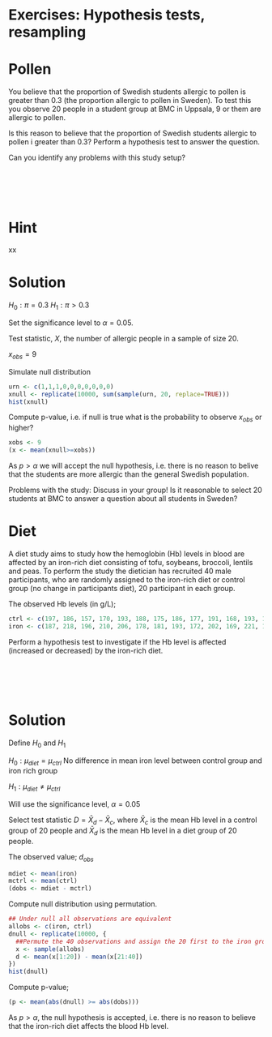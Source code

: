 # Exercises: Hypothesis tests, resampling {.unnumbered}

::: {#exr-pollentest} 
# Pollen 

You believe that the proportion of Swedish students allergic to pollen is greater than 0.3 (the proportion allergic to pollen in Sweden). To test this you observe 20 people in a student group at BMC in Uppsala, 9 or them are allergic to pollen.

Is this reason to believe that the proportion of Swedish students allergic to pollen i greater than 0.3? Perform a hypothesis test to answer the question.

Can you identify any problems with this study setup?

::: {.panel-tabset}
# ​

# Hint

xx

# Solution

$H_0: \pi=0.3$ $H_1: \pi>0.3$

Set the significance level to $\alpha=0.05$.

Test statistic, $X$, the number of allergic people in a sample of size 20.

$x_{obs} = 9$

Simulate null distribution

```r
urn <- c(1,1,1,0,0,0,0,0,0,0)
xnull <- replicate(10000, sum(sample(urn, 20, replace=TRUE)))
hist(xnull)
```

Compute p-value, i.e. if null is true what is the probability to observe $x_{obs}$ or higher?

```r
xobs <- 9
(x <- mean(xnull>=xobs))
```

As $p>\alpha$ we will accept the null hypothesis, i.e. there is no reason to belive that the students are more allergic than the general Swedish population.

Problems with the study: Discuss in your group! Is it reasonable to select 20 students at BMC to answer a question about all students in Sweden?
:::
:::

::: {#exr-diet}

# Diet

A diet study aims to study how the hemoglobin (Hb) levels in blood are affected by an iron-rich diet consisting of tofu, soybeans, broccoli, lentils and peas. To perform the study the dietician has recruited 40 male participants, who are randomly assigned to the iron-rich diet or control group (no change in participants diet), 20 participant in each group.

The observed Hb levels (in g/L);

```r
ctrl <- c(197, 186, 157, 170, 193, 188, 175, 186, 177, 191, 168, 193, 191, 189, 188, 192, 179, 186, 197, 203)
iron <- c(187, 218, 196, 210, 206, 178, 181, 193, 172, 202, 169, 221, 183, 222, 185, 174, 192, 192, 162, 211)
```

Perform a hypothesis test to investigate if the Hb level is affected (increased or decreased) by the iron-rich diet.

::: {.panel-tabset}
# ​

# Solution

Define $H_0$ and $H_1$

$H_0: \mu_{diet} = \mu_{ctrl}$ No difference in mean iron level between control group and iron rich group

$H_1: \mu_{diet} \neq \mu_{ctrl}$

Will use the significance level, $\alpha=0.05$

Select test statistic $D = \bar X_d - \bar X_c$, where $\bar X_c$ is the mean Hb level in a control group of 20 people and $\bar X_d$ is the mean Hb level in a diet group of 20 people.

The observed value; $d_{obs}$

```r
mdiet <- mean(iron)
mctrl <- mean(ctrl)
(dobs <- mdiet - mctrl)
```

Compute null distribution using permutation.

```r
## Under null all observations are equivalent
allobs <- c(iron, ctrl)
dnull <- replicate(10000, {
  ##Permute the 40 observations and assign the 20 first to the iron group
  x <- sample(allobs)
  d <- mean(x[1:20]) - mean(x[21:40])
})
hist(dnull)
```

Compute p-value;

```r
(p <- mean(abs(dnull) >= abs(dobs)))
```

As $p>\alpha$, the null hypothesis is accepted, i.e. there is no reason to believe that the iron-rich diet affects the blood Hb level.

:::
:::
